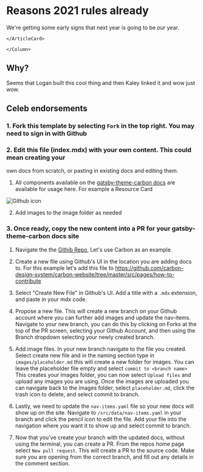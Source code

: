 # Reasons 2021 rules already

<PageDescription>

We're getting some early signs that next year is going to be <em>our</em> year.
</PageDescription>

<Row>
  <Column colMd={4} colLg={4} noGutterMdLeft>
    <ArticleCard
      subTitle="Hear from our CEO"
      title="I love it!"
      author="Arvind Krishna"
      date="Never said this"
      href="http://ibm.biz/cloudpal">      

    </ArticleCard>

    </Column>
</Row>

## Why?
Seems that Logan built this cool thing and then Kaley linked it and wow just wow.

## Celeb endorsements

### 1. Fork this template by selecting `Fork` in the top right. You may need to sign in with Github

### 2. Edit this file (index.mdx) with your own content. This could mean creating your
own docs from scratch, or pasting in existing docs and editing them.

1. All components available on the [gatsby-theme-carbon docs](https://gatsby-theme-carbon.now.sh/getting-started/)
are available for usage here. For example a Resource Card

<ResourceCard subTitle="Only subtitle" actionIcon="download" aspectRatio="2:1" href="https://github.com/IBM/carbon-elements/blob/master/.github/CONTRIBUTING.md">

![Github icon](/images/github-icon.png)

</ResourceCard>

2. Add images to the image folder as needed

### 3. Once ready, copy the new content into a PR for your gatsby-theme-carbon docs site

1. Navigate the the [Githib Repo](https://github.com/carbon-design-system/carbon-website), Let's use Carbon as an example.

1. Create a new file using Github's UI in the location you are adding docs to.
For this example let's add this file to https://github.com/carbon-design-system/carbon-website/tree/master/src/pages/how-to-contribute

1. Select "Create New File" in Github's UI. Add a title with a `.mdx` extension, and paste in your mdx code.

1. Propose a new file. This will create a new branch on your Github account where you can further add images and update the nav-items.
Navigate to your new branch, you can do this by clicking on Forks at the top of the PR screen, selecting your Github Account, and then using the Branch dropdown selecting your newly created branch.

1. Add image files. In your new branch navigate to the file you created. 
Select create new file and in the naming section type in `images/placeholder.md` this will create a new folder for images.
You can leave the placeholder file empty and select `commit to <branch name>`
This creates your images folder, you can now select `Upload files` and upload any images you are using.
Once the images are uploaded you can navigate back to the images folder, select `placeholder.md`, click the trash icon to delete, and select commit to branch.

1. Lastly, we need to update the `nav-items.yaml` file so your new docs will show up on the site. Navigate to `/src/data/nav-items.yaml` in your branch
and click the pencil icon to edit the file. Add your file into the navigation where you want it to show up and select commit to branch.

1. Now that you've create your branch with the updated docs, without using the terminal, you can create a PR.
From the repos home page select `New pull request`. This will create a PR to the source code. Make sure you are opening
from the correct branch, and fill out any details in the comment section.
